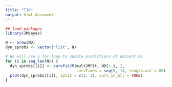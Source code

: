 ```yaml
---
title: "T10"
output: html_document
---
```



```r
## load packages
library(JMbayes)

N <- nrow(ND)
dyn_sprobs <- vector("list", N)

# We will use a for-loop to update predictions of patient 81
for (i in seq_len(N)) {
  dyn_sprobs[[i]] <- survfitJM(multJMFit, ND[1:i, ], 
                               survTimes = seq(0, 14, length.out = 85))
  plot(dyn_sprobs[[i]], split = c(2, 1), surv_in_all = TRUE)
}


```
